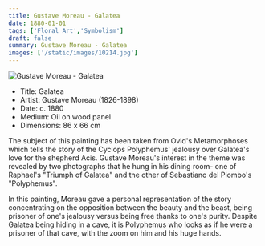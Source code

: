 ```yaml
---
title: Gustave Moreau - Galatea
date: 1880-01-01
tags: ['Floral Art','Symbolism']
draft: false
summary: Gustave Moreau - Galatea
images: ['/static/images/10214.jpg']
---
```


![Gustave Moreau - Galatea](/static/images/10214.jpg)

* Title: Galatea
* Artist: Gustave Moreau (1826-1898)
* Date: c. 1880
* Medium: Oil on wood panel
* Dimensions: 86 x 66 cm

The subject of this painting has been taken from Ovid's Metamorphoses which tells the story of the Cyclops Polyphemus' jealousy over Galatea's love for the shepherd Acis. Gustave Moreau's interest in the theme was revealed by two photographs that he hung in his dining room- one of Raphael's "Triumph of Galatea" and the other of Sebastiano del Piombo's "Polyphemus".

In this painting, Moreau gave a personal representation of the story concentrating on the opposition between the beauty and the beast, being prisoner of one's jealousy versus being free thanks to one's purity. Despite Galatea being hiding in a cave, it is Polyphemus who looks as if he were a prisoner of that cave, with the zoom on him and his huge hands.
